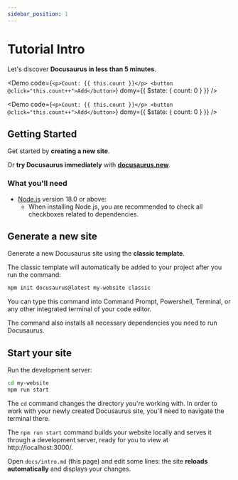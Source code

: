 ```yaml
---
sidebar_position: 1
---
```



# Tutorial Intro

Let's discover **Docusaurus in less than 5 minutes**.

<Demo
  code={`
    <p>Count: {{ this.count }}</p>
    <button @click="this.count++">Add</button>
  `}
  domy={{
    $state: {
      count: 0
    }
  }}
/>

<Demo
  code={`
    <p>Count: {{ this.count }}</p>
    <button @click="this.count++">Add</button>
  `}
  domy={{
    $state: {
      count: 0
    }
  }}
/>

## Getting Started

Get started by **creating a new site**.

Or **try Docusaurus immediately** with **[docusaurus.new](https://docusaurus.new)**.

### What you'll need

- [Node.js](https://nodejs.org/en/download/) version 18.0 or above:
  - When installing Node.js, you are recommended to check all checkboxes related to dependencies.

## Generate a new site

Generate a new Docusaurus site using the **classic template**.

The classic template will automatically be added to your project after you run the command:

```bash
npm init docusaurus@latest my-website classic
```

You can type this command into Command Prompt, Powershell, Terminal, or any other integrated terminal of your code editor.

The command also installs all necessary dependencies you need to run Docusaurus.

## Start your site

Run the development server:

```bash
cd my-website
npm run start
```

The `cd` command changes the directory you're working with. In order to work with your newly created Docusaurus site, you'll need to navigate the terminal there.

The `npm run start` command builds your website locally and serves it through a development server, ready for you to view at http://localhost:3000/.

Open `docs/intro.md` (this page) and edit some lines: the site **reloads automatically** and displays your changes.
